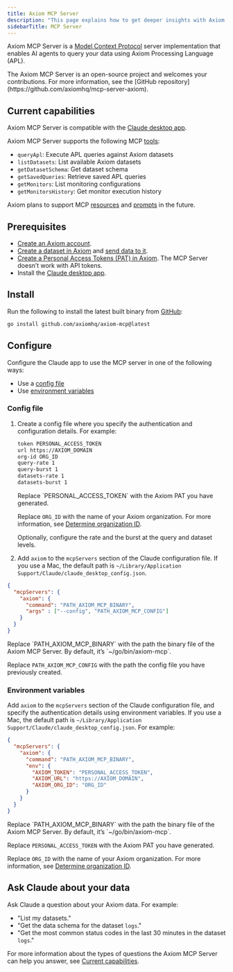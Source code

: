```yaml
---
title: Axiom MCP Server
description: "This page explains how to get deeper insights with Axiom MCP Server."
sidebarTitle: MCP Server
---
```



Axiom MCP Server is a [Model Context Protocol](https://modelcontextprotocol.io/) server implementation that enables AI agents to query your data using Axiom Processing Language (APL).

<Info>
The Axiom MCP Server is an open-source project and welcomes your contributions. For more information, see the [GitHub repository](https://github.com/axiomhq/mcp-server-axiom).
</Info>

## Current capabilities

Axiom MCP Server is compatible with the [Claude desktop app](https://claude.ai/download).

Axiom MCP Server supports the following MCP [tools](https://modelcontextprotocol.io/docs/concepts/tools):

- `queryApl`: Execute APL queries against Axiom datasets
- `listDatasets`: List available Axiom datasets
- `getDatasetSchema`: Get dataset schema
- `getSavedQueries`: Retrieve saved APL queries
- `getMonitors`: List monitoring configurations
- `getMonitorsHistory`: Get monitor execution history

Axiom plans to support MCP [resources](https://modelcontextprotocol.io/docs/concepts/resources) and [prompts](https://modelcontextprotocol.io/docs/concepts/prompts) in the future.

## Prerequisites

- [Create an Axiom account](https://app.axiom.co/register).
- [Create a dataset in Axiom](/reference/datasets#create-dataset) and [send data to it](/send-data/methods).
- [Create a Personal Access Tokens (PAT) in Axiom](/reference/tokens). The MCP Server doesn’t work with API tokens.
- Install the [Claude desktop app](https://claude.ai/download).

## Install

Run the following to install the latest built binary from [GitHub](https://github.com/axiomhq/axiom-mcp/releases):

```bash
go install github.com/axiomhq/axiom-mcp@latest
```

## Configure

Configure the Claude app to use the MCP server in one of the following ways:

- Use a [config file](#config-file)
- Use [environment variables](#environment-variables)

### Config file

1. Create a config file where you specify the authentication and configuration details. For example:

    ```bash config.txt
    token PERSONAL_ACCESS_TOKEN
    url https://AXIOM_DOMAIN
    org-id ORG_ID
    query-rate 1
    query-burst 1
    datasets-rate 1
    datasets-burst 1
    ```

    <Info>
    Replace `PERSONAL_ACCESS_TOKEN` with the Axiom PAT you have generated.

    <ReplaceDomain />

    Replace `ORG_ID` with the name of your Axiom organization. For more information, see [Determine organization ID](/reference/tokens#determine-organization-id).
    </Info>

    Optionally, configure the rate and the burst at the query and dataset levels.

1. Add `axiom` to the `mcpServers` section of the Claude configuration file. If you use a Mac, the default path is `~/Library/Application Support/Claude/claude_desktop_config.json`.

```json claude_desktop_config.json
{
  "mcpServers": {
    "axiom": {
      "command": "PATH_AXIOM_MCP_BINARY",
      "args" : ["--config", "PATH_AXIOM_MCP_CONFIG"]
    }
  }
}
```

<Info>
Replace `PATH_AXIOM_MCP_BINARY` with the path the binary file of the Axiom MCP Server. By default, it’s `~/go/bin/axiom-mcp`.

Replace `PATH_AXIOM_MCP_CONFIG` with the path the config file you have previously created.
</Info>

### Environment variables

Add `axiom` to the `mcpServers` section of the Claude configuration file, and specify the authentication details using environment variables. If you use a Mac, the default path is `~/Library/Application Support/Claude/claude_desktop_config.json`. For example:

```json claude_desktop_config.json
{
  "mcpServers": {
    "axiom": {
      "command": "PATH_AXIOM_MCP_BINARY",
      "env": {
        "AXIOM_TOKEN": "PERSONAL_ACCESS_TOKEN",
        "AXIOM_URL": "https://AXIOM_DOMAIN",
        "AXIOM_ORG_ID": "ORG_ID"
      }
    }
  }
}
```

<Info>
Replace `PATH_AXIOM_MCP_BINARY` with the path the binary file of the Axiom MCP Server. By default, it’s `~/go/bin/axiom-mcp`.

Replace `PERSONAL_ACCESS_TOKEN` with the Axiom PAT you have generated.

<ReplaceDomain />

Replace `ORG_ID` with the name of your Axiom organization. For more information, see [Determine organization ID](/reference/tokens#determine-organization-id).
</Info>

## Ask Claude about your data

Ask Claude a question about your Axiom data. For example:

- "List my datasets."
- "Get the data schema for the dataset `logs`."
- "Get the most common status codes in the last 30 minutes in the dataset `logs`."

For more information about the types of questions the Axiom MCP Server can help you answer, see [Current capabilities](#current-capabilities).
